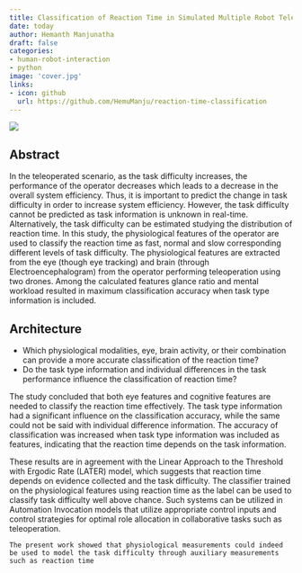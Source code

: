 ```yaml
---
title: Classification of Reaction Time in Simulated Multiple Robot Tele-Exploration
date: today
author: Hemanth Manjunatha
draft: false
categories:
- human-robot-interaction
- python
image: 'cover.jpg'
links:
- icon: github
  url: https://github.com/HemuManju/reaction-time-classification
---
```


![](cover.jpg){fig-align="center"}

## Abstract

In the teleoperated scenario, as the task difficulty increases, the performance of the operator decreases which leads to a decrease in the overall system efficiency. Thus, it is important to predict the change in task difficulty in order to increase system efficiency. However, the task difficulty cannot be predicted as task information is unknown in real-time. Alternatively, the task difficulty can be estimated studying the distribution of reaction time. In this study, the physiological features of the operator are used to classify the reaction time as fast, normal and slow corresponding different levels of task difficulty. The physiological features are extracted from the eye (though eye tracking) and brain (through Electroencephalogram) from the operator performing teleoperation using two drones. Among the calculated features glance ratio and mental workload resulted in maximum classification accuracy when task type information is included.

## Architecture

::: {.callout-important title=Research\ Questions}
* Which physiological modalities, eye, brain activity, or their combination can provide a more accurate classification of the reaction time?
* Do the task type information and individual differences in the task performance influence the classification of reaction time?
:::

The study concluded that both eye features and cognitive features are needed to classify the reaction time effectively. The task type information had a significant influence on the classification accuracy, while the same could not be said with individual difference information. The accuracy of classification was increased when task type information was included as features, indicating that the reaction time depends on the task information.

These results are in agreement with the Linear Approach to the Threshold with Ergodic Rate (LATER) model, which suggests that reaction time depends on evidence collected and the task difficulty. The classifier trained on the physiological features using reaction time as the label can be used to classify task difficulty well above chance. Such systems can be utilized in Automation Invocation models that utilize appropriate control inputs and control strategies for optimal role allocation in collaborative tasks such as teleoperation.

`The present work showed that physiological measurements could indeed be used to model the task difficulty through auxiliary measurements such as reaction time`

